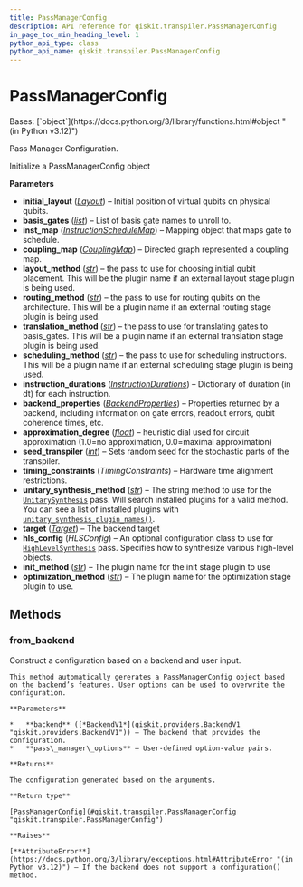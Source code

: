```yaml
---
title: PassManagerConfig
description: API reference for qiskit.transpiler.PassManagerConfig
in_page_toc_min_heading_level: 1
python_api_type: class
python_api_name: qiskit.transpiler.PassManagerConfig
---
```


# PassManagerConfig

<Class id="qiskit.transpiler.PassManagerConfig" isDedicatedPage={true} github="https://github.com/qiskit/qiskit/tree/stable/0.46/qiskit/transpiler/passmanager_config.py" signature="qiskit.transpiler.PassManagerConfig(initial_layout=None, basis_gates=None, inst_map=None, coupling_map=None, layout_method=None, routing_method=None, translation_method=None, scheduling_method=None, instruction_durations=None, backend_properties=None, approximation_degree=None, seed_transpiler=None, timing_constraints=None, unitary_synthesis_method='default', unitary_synthesis_plugin_config=None, target=None, hls_config=None, init_method=None, optimization_method=None)" modifiers="class">
  Bases: [`object`](https://docs.python.org/3/library/functions.html#object "(in Python v3.12)")

  Pass Manager Configuration.

  Initialize a PassManagerConfig object

  **Parameters**

  *   **initial\_layout** ([*Layout*](qiskit.transpiler.Layout "qiskit.transpiler.Layout")) – Initial position of virtual qubits on physical qubits.
  *   **basis\_gates** ([*list*](https://docs.python.org/3/library/stdtypes.html#list "(in Python v3.12)")) – List of basis gate names to unroll to.
  *   **inst\_map** ([*InstructionScheduleMap*](qiskit.pulse.InstructionScheduleMap "qiskit.pulse.InstructionScheduleMap")) – Mapping object that maps gate to schedule.
  *   **coupling\_map** ([*CouplingMap*](qiskit.transpiler.CouplingMap "qiskit.transpiler.CouplingMap")) – Directed graph represented a coupling map.
  *   **layout\_method** ([*str*](https://docs.python.org/3/library/stdtypes.html#str "(in Python v3.12)")) – the pass to use for choosing initial qubit placement. This will be the plugin name if an external layout stage plugin is being used.
  *   **routing\_method** ([*str*](https://docs.python.org/3/library/stdtypes.html#str "(in Python v3.12)")) – the pass to use for routing qubits on the architecture. This will be a plugin name if an external routing stage plugin is being used.
  *   **translation\_method** ([*str*](https://docs.python.org/3/library/stdtypes.html#str "(in Python v3.12)")) – the pass to use for translating gates to basis\_gates. This will be a plugin name if an external translation stage plugin is being used.
  *   **scheduling\_method** ([*str*](https://docs.python.org/3/library/stdtypes.html#str "(in Python v3.12)")) – the pass to use for scheduling instructions. This will be a plugin name if an external scheduling stage plugin is being used.
  *   **instruction\_durations** ([*InstructionDurations*](qiskit.transpiler.InstructionDurations "qiskit.transpiler.InstructionDurations")) – Dictionary of duration (in dt) for each instruction.
  *   **backend\_properties** ([*BackendProperties*](qiskit.providers.models.BackendProperties "qiskit.providers.models.BackendProperties")) – Properties returned by a backend, including information on gate errors, readout errors, qubit coherence times, etc.
  *   **approximation\_degree** ([*float*](https://docs.python.org/3/library/functions.html#float "(in Python v3.12)")) – heuristic dial used for circuit approximation (1.0=no approximation, 0.0=maximal approximation)
  *   **seed\_transpiler** ([*int*](https://docs.python.org/3/library/functions.html#int "(in Python v3.12)")) – Sets random seed for the stochastic parts of the transpiler.
  *   **timing\_constraints** (*TimingConstraints*) – Hardware time alignment restrictions.
  *   **unitary\_synthesis\_method** ([*str*](https://docs.python.org/3/library/stdtypes.html#str "(in Python v3.12)")) – The string method to use for the [`UnitarySynthesis`](qiskit.transpiler.passes.UnitarySynthesis "qiskit.transpiler.passes.UnitarySynthesis") pass. Will search installed plugins for a valid method. You can see a list of installed plugins with [`unitary_synthesis_plugin_names()`](qiskit.transpiler.passes.synthesis.plugin.unitary_synthesis_plugin_names "qiskit.transpiler.passes.synthesis.plugin.unitary_synthesis_plugin_names").
  *   **target** ([*Target*](qiskit.transpiler.Target "qiskit.transpiler.Target")) – The backend target
  *   **hls\_config** (*HLSConfig*) – An optional configuration class to use for [`HighLevelSynthesis`](qiskit.transpiler.passes.HighLevelSynthesis "qiskit.transpiler.passes.HighLevelSynthesis") pass. Specifies how to synthesize various high-level objects.
  *   **init\_method** ([*str*](https://docs.python.org/3/library/stdtypes.html#str "(in Python v3.12)")) – The plugin name for the init stage plugin to use
  *   **optimization\_method** ([*str*](https://docs.python.org/3/library/stdtypes.html#str "(in Python v3.12)")) – The plugin name for the optimization stage plugin to use.

  ## Methods

  ### from\_backend

  <Function id="qiskit.transpiler.PassManagerConfig.from_backend" signature="from_backend(backend, _skip_target=False, **pass_manager_options)" modifiers="classmethod">
    Construct a configuration based on a backend and user input.

    This method automatically gererates a PassManagerConfig object based on the backend’s features. User options can be used to overwrite the configuration.

    **Parameters**

    *   **backend** ([*BackendV1*](qiskit.providers.BackendV1 "qiskit.providers.BackendV1")) – The backend that provides the configuration.
    *   **pass\_manager\_options** – User-defined option-value pairs.

    **Returns**

    The configuration generated based on the arguments.

    **Return type**

    [PassManagerConfig](#qiskit.transpiler.PassManagerConfig "qiskit.transpiler.PassManagerConfig")

    **Raises**

    [**AttributeError**](https://docs.python.org/3/library/exceptions.html#AttributeError "(in Python v3.12)") – If the backend does not support a configuration() method.
  </Function>
</Class>

